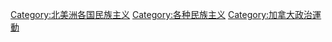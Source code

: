 [[Category:北美洲各国民族主义|Category:北美洲各国民族主义]]
[[Category:各种民族主义|Category:各种民族主义]]
[[Category:加拿大政治運動|Category:加拿大政治運動]]